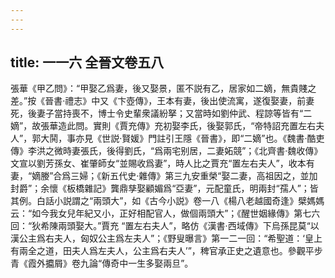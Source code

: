 ```yaml
---
---
---
```

title: 一一六 全晉文卷五八
---




張華《甲乙問》：“甲娶乙爲妻，後又娶景，匿不説有乙，居家如二嫡，無貴賤之差。”按《晉書·禮志》中又《卞壺傳》，王本有妻，後出使流寓，遂復娶妻，前妻死，後妻子當持喪不，博士令史輩衆議紛拏；又當時如劉仲武、程諒等皆有“二嫡”，故張華造此問。實則《賈充傳》充初娶李氏，後娶郭氏，“帝特詔充置左右夫人”，郭大鬨，事亦見《世説·賢媛》門註引王隱《晉書》，即“二嫡”也。《魏書·酷吏傳》李洪之微時妻張氏，後得劉氏，“爲兩宅别居，二妻妬競”；《北齊書·魏收傳》文宣以劉芳孫女、崔肇師女“並賜收爲妻”，時人比之賈充“置左右夫人”，收本有妻，“嫡媵”合爲三婦；《新五代史·雜傳》第三九安重榮“娶二妻，高祖因之，並加封爵”；余懷《板橋雜記》龔鼎孳娶顧媚爲“亞妻”，元配童氏，明兩封“孺人”；皆其例。白話小説謂之“兩頭大”，如《古今小説》卷一八《楊八老越國奇逢》檗媽媽云：“如今我女兒年紀又小，正好相配官人，做個兩頭大”；《醒世姻緣傳》第七六回：“狄希陳兩頭娶大。”賈充 “置左右夫人”，略仿《漢書·西域傳》下烏孫昆莫“以漢公主爲右夫人，匈奴公主爲左夫人”；《野叟曝言》第一二一回：“希聖道：‘皇上有兩全之道，田夫人爲左夫人，公主爲右夫人’”，稗官承正史之遺意也。參觀平步青《霞外攟屑》卷九論“傳奇中一生多娶兩旦”。
